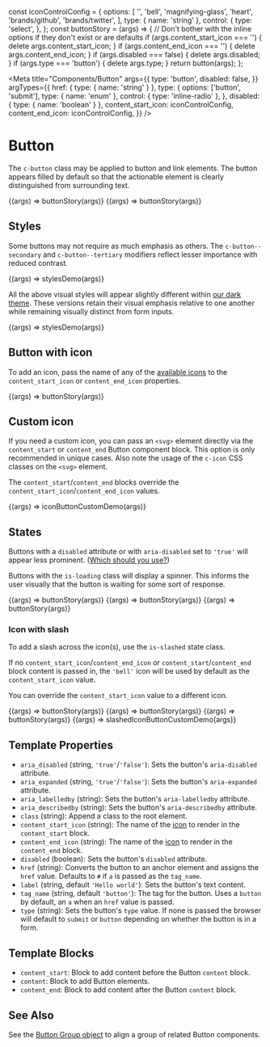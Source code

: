 const iconControlConfig = {
  options: [
    '',
    'bell',
    'magnifying-glass',
    'heart',
    'brands/github',
    'brands/twitter',
  ],
  type: { name: 'string' },
  control: {
    type: 'select',
  },
};
const buttonStory = (args) => {
  // Don't bother with the inline options if they don't exist or are defaults
  if (args.content_start_icon === '') {
    delete args.content_start_icon;
  }
  if (args.content_end_icon === '') {
    delete args.content_end_icon;
  }
  if (args.disabled === false) {
    delete args.disabled;
  }
  if (args.type === 'button') {
    delete args.type;
  }
  return button(args);
};

<Meta
  title="Components/Button"
  args={{
    type: 'button',
    disabled: false,
  }}
  argTypes={{
    href: { type: { name: 'string' } },
    type: {
      options: ['button', 'submit'],
      type: { name: 'enum' },
      control: { type: 'inline-radio' },
    },
    disabled: { type: { name: 'boolean' } },
    content_start_icon: iconControlConfig,
    content_end_icon: iconControlConfig,
  }}
/>

# Button

The `c-button` class may be applied to button and link elements. The button appears filled by default so that the actionable element is clearly distinguished from surrounding text.

<Canvas>
  <Story name="Button Element" args={{ label: 'Button', href: false }}>
    {(args) => buttonStory(args)}
  </Story>
  <Story name="Link Element" args={{ label: 'Link', tagName: 'a' }}>
    {(args) => buttonStory(args)}
  </Story>
</Canvas>

## Styles

Some buttons may not require as much emphasis as others. The `c-button--secondary` and `c-button--tertiary` modifiers reflect lesser importance with reduced contrast.

<Canvas>
  <Story
    name="Styles"
    parameters={{ docs: { source: { code: stylesDemoSource } } }}
  >
    {(args) => stylesDemo(args)}
  </Story>
</Canvas>

All the above visual styles will appear slightly different within [our dark theme](/docs/design-themes--dark). These versions retain their visual emphasis relative to one another while remaining visually distinct from form inputs.

<Canvas>
  <Story
    name="Styles (Dark)"
    parameters={{
      theme: 't-dark',
      docs: { source: { code: stylesDemoSource } },
    }}
  >
    {(args) => stylesDemo(args)}
  </Story>
</Canvas>

## Button with icon

To add an icon, pass the name of any of the [available icons](/docs/design-icons--page)
to the `content_start_icon` or `content_end_icon` properties.

<Canvas>
  <Story
    name="Icon"
    args={{
      content_start_icon: 'bell',
      label: 'Get notifications',
    }}
  >
    {(args) => buttonStory(args)}
  </Story>
</Canvas>

## Custom icon

If you need a custom icon, you can pass an `<svg>` element directly via the
`content_start` or `content_end` Button component block. This option is only
recommended in unique cases. Also note the usage of the `c-icon`
CSS classes on the `<svg>` element.

The `content_start`/`content_end` blocks override the
`content_start_icon`/`content_end_icon` values.

<Canvas>
  <Story
    name="Custom Icon"
    parameters={{
      docs: { source: { code: iconButtonCustomDemoSource } },
    }}
  >
    {(args) => iconButtonCustomDemo(args)}
  </Story>
</Canvas>

## States

Buttons with a `disabled` attribute or with `aria-disabled` set to `'true'` will appear less prominent. ([Which should you use?](https://css-tricks.com/making-disabled-buttons-more-inclusive/))

Buttons with the `is-loading` class will display a spinner. This informs the user visually that the button is waiting for some sort of response.

<Canvas>
  <Story name="Disabled" args={{ label: 'Disabled', disabled: true }}>
    {(args) => buttonStory(args)}
  </Story>
  <Story
    name="ARIA Disabled"
    args={{ label: 'ARIA Disabled', aria_disabled: 'true' }}
  >
    {(args) => buttonStory(args)}
  </Story>
  <Story name="Loading" args={{ label: 'Loading', class: 'is-loading' }}>
    {(args) => buttonStory(args)}
  </Story>
</Canvas>

### Icon with slash

To add a slash across the icon(s), use the `is-slashed` state class.

If no `content_start_icon`/`content_end_icon` or `content_start`/`content_end` block content is passed in, the `'bell'` icon will be used by default as the `content_start_icon` value.

You can override the `content_start_icon` value to a different icon.

<Canvas>
  <Story
    name="Slashed Icon"
    args={{
      class: 'is-slashed',
    }}
  >
    {(args) => buttonStory(args)}
  </Story>
  <Story
    name="Secondary Button with Slashed Icon"
    args={{
      class: 'c-button--secondary is-slashed',
    }}
  >
    {(args) => buttonStory(args)}
  </Story>
  <Story
    name="Tertiary Button with Slashed Icon"
    args={{
      class: 'c-button--tertiary is-slashed',
    }}
  >
    {(args) => buttonStory(args)}
  </Story>
  <Story
    name="Slashed Custom Icon"
    parameters={{
      docs: { source: { code: slashedIconButtonCustomDemoSource } },
    }}
  >
    {(args) => slashedIconButtonCustomDemo(args)}
  </Story>
</Canvas>

## Template Properties

- `aria_disabled` (string, `'true'`/`'false'`): Sets the button's `aria-disabled` attribute.
- `aria_expanded` (string, `'true'`/`'false'`): Sets the button's `aria-expanded` attribute.
- `aria_labelledby` (string): Sets the button's `aria-labelledby` attribute.
- `aria_describedby` (string): Sets the button's `aria-describedby` attribute.
- `class` (string): Append a class to the root element.
- `content_start_icon` (string): The name of the [icon](/docs/design-icons--page) to render in the `content_start` block.
- `content_end_icon` (string): The name of the [icon](/docs/design-icons--page) to render in the `content_end` block.
- `disabled` (boolean): Sets the button's `disabled` attribute.
- `href` (string): Converts the button to an anchor element and assigns the `href` value. Defaults to `#` if `a` is passed as the `tag_name`.
- `label` (string, default `'Hello world'`): Sets the button's text content.
- `tag_name` (string, default `'button'`): The tag for the button. Uses a `button` by default, an `a` when an `href` value is passed.
- `type` (string): Sets the button's `type` value. If none is passed the browser will default to `submit` or `button` depending on whether the button is in a form.

## Template Blocks

- `content_start`: Block to add content before the Button `content` block.
- `content`: Block to add Button elements.
- `content_end`: Block to add content after the Button `content` block.

## See Also

See the [Button Group object](/docs/objects-button-group--default-story) to align a group of related Button components.
